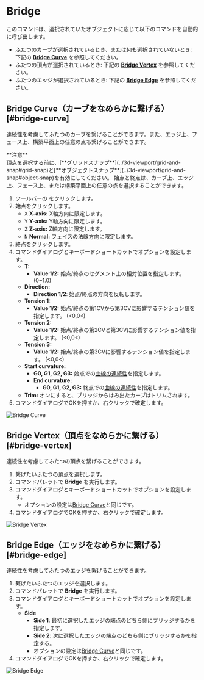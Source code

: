 
# Bridge

<Reference shortcut="" command="Bridge" button="" />

このコマンドは、選択されていたオブジェクトに応じて以下のコマンドを自動的に呼び出します。
- ふたつのカーブが選択されているとき、または何も選択されていないとき: 下記の [**Bridge Curve**](#bridge-curve) を参照してください。
- ふたつの頂点が選択されているとき: 下記の [**Bridge Vertex**](#bridge-vertex) を参照してください。
- ふたつのエッジが選択されているとき: 下記の [**Bridge Edge**](#bridge-edge) を参照してください。

## Bridge Curve（カーブをなめらかに繋げる）[#bridge-curve]

連続性を考慮してふたつのカーブを繋げることができます。また、エッジ上、フェース上、構築平面上の任意の点も繋げることができます。

<Callout emoji="❗">
    **注意**<br />
頂点を選択する前に、[**グリッドスナップ**](../3d-viewport/grid-and-snap#grid-snap)と[**オブジェクトスナップ**](../3d-viewport/grid-and-snap#object-snap)を有効にしてください。
</Callout>
<Callout type="info" emoji="ℹ️">
始点と終点は、カーブ上、エッジ上、フェース上、または構築平面上の任意の点を選択することができます。
</Callout>

1. ツールバーの <ButtonIcon type="button-bridge-curve" /> をクリックします。
2. 始点をクリックします。
   - <kbd>X</kbd> **X-axis:** X軸方向に限定します。
   - <kbd>Y</kbd> **Y-axis:** Y軸方向に限定します。
   - <kbd>Z</kbd> **Z-axis:** Z軸方向に限定します。
   - <kbd>N</kbd> **Normal:** フェイスの法線方向に限定します。
3. 終点をクリックします。
4. コマンドダイアログとキーボードショートカットでオプションを設定します。
   - **T:**
        - **Value 1/2:** 始点/終点のセグメント上の相対位置を指定します。 (0~1.0)
   - **Direction:** 
        - **Direction 1/2**: 始点/終点の方向を反転します。
   - **Tension 1:**
        - **Value 1/2:** 始点/終点の第1CVから第3CVに影響するテンション値を指定します。 (\<0,0\<)
   - **Tension 2:**
        - **Value 1/2:** 始点/終点の第2CVと第3CVに影響するテンション値を指定します。 (\<0,0\<) 
   - **Tension 3:**
        - **Value 1/2:** 始点/終点の第3CVに影響するテンション値を指定します。 (\<0,0\<) 
   - **Start curvature:**
        - **G0, G1, G2, G3:** 始点での[曲線の連続性](../cad-essentials/continuity-curve-and-surface)を指定します。
     - **End curvature:**
        - **G0, G1, G2, G3:** 終点での[曲線の連続性](../cad-essentials/continuity-curve-and-surface)を指定します。
   -  **Trim:** オンにすると、ブリッジからはみ出たカーブはトリムされます。
4. コマンドダイアログでOKを押すか、右クリックで確定します。

![Bridge Curve](/img/bridge-curve.gif)

## Bridge Vertex（頂点をなめらかに繋げる）[#bridge-vertex]

連続性を考慮してふたつの頂点を繋げることができます。

1. 繋げたいふたつの頂点を選択します。
2. コマンドパレットで **Bridge** を実行します。
4. コマンドダイアログとキーボードショートカットでオプションを設定します。
     - オプションの設定は[Bridge Curve](#bridge-curve)と同じです。
4. コマンドダイアログでOKを押すか、右クリックで確定します。

![Bridge Vertex](/img/bridge-vertex.gif)

## Bridge Edge（エッジをなめらかに繋げる）[#bridge-edge]

連続性を考慮してふたつのエッジを繋げることができます。

1. 繋げたいふたつのエッジを選択します。
2. コマンドパレットで **Bridge** を実行します。
4. コマンドダイアログとキーボードショートカットでオプションを設定します。
   - **Side** 
        - **Side 1**: 最初に選択したエッジの端点のどちら側にブリッジするかを指定します。
        - **Side 2**: 次に選択したエッジの端点のどちら側にブリッジするかを指定する。
     - オプションの設定は[Bridge Curve](#bridge-curve)と同じです。
4. コマンドダイアログでOKを押すか、右クリックで確定します。

![Bridge Edge](/img/bridge-edge.gif)


